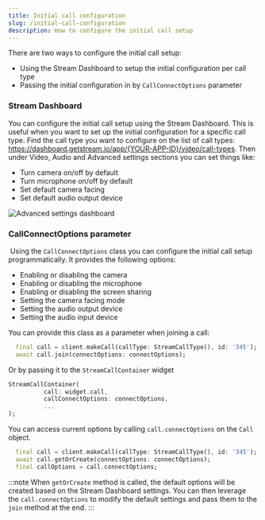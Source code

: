 ```yaml
---
title: Initial call configuration
slug: /initial-call-configuration
description: How to configure the initial call setup
---
```


There are two ways to configure the initial call setup:
* Using the Stream Dashboard to setup the initial configuration per call type
* Passing the initial configuration in by `CallConnectOptions` parameter

### Stream Dashboard

You can configure the initial call setup using the Stream Dashboard. This is useful when you want to set up the initial configuration for a specific call type.
Find the call type you want to configure on the list of call types: https://dashboard.getstream.io/app/{YOUR-APP-ID}/video/call-types. Then under Video, Audio and Advanced settings sections you can set things like:

* Turn camera on/off by default
* Turn microphone on/off by default
* Set default camera facing
* Set default audio output device

![Advanced settings dashboard](../assets/core_concepts/advanced-settings.jpeg)

### CallConnectOptions parameter
​
Using the `CallConnectOptions` class you can configure the initial call setup programmatically. It provides the following options:

* Enabling or disabling the camera
* Enabling or disabling the microphone
* Enabling or disabling the screen sharing
* Setting the camera facing mode
* Setting the audio output device
* Setting the audio input device

You can provide this class as a parameter when joining a call:

```dart
  final call = client.makeCall(callType: StreamCallType(), id: '345');
  await call.join(connectOptions: connectOptions);
```

Or by passing it to the `StreamCallContainer` widget

```dart
StreamCallContainer(
          call: widget.call,
          callConnectOptions: connectOptions,
          ...
);
```

You can access current options by calling `call.connectOptions` on the `Call` object.

```dart
  final call = client.makeCall(callType: StreamCallType(), id: '345');
  await call.getOrCreate(connectOptions: connectOptions);
  final callOptions = call.connectOptions;
```

:::note
  When `getOrCreate` method is called, the default options will be created based on the Stream Dashboard settings.
  You can then leverage the `call.connectOptions` to modify the default settings and pass them to the `join` method at the end.
:::
